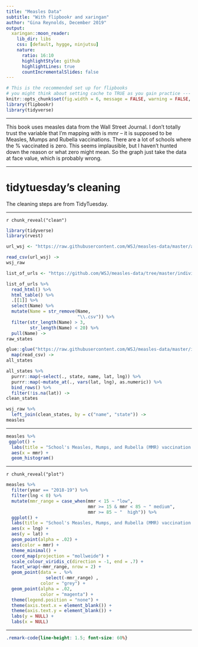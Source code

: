 ```yaml
---
title: "Measles Data"
subtitle: "With flipbookr and xaringan"
author: "Gina Reynolds, December 2019"
output:
  xaringan::moon_reader:
    lib_dir: libs
    css: [default, hygge, ninjutsu]
    nature:
      ratio: 16:10
      highlightStyle: github
      highlightLines: true
      countIncrementalSlides: false
---
```




```r
# This is the recommended set up for flipbooks
# you might think about setting cache to TRUE as you gain practice --- building flipbooks from scracth can be time consuming
knitr::opts_chunk$set(fig.width = 6, message = FALSE, warning = FALSE, comment = "", cache = T, fig.retina = 3)
library(flipbookr)
library(tidyverse)
```

---

This book uses measles data from the Wall Street Journal.  I don't totally trust the variable that I'm mapping with is mmr -- it is supposed to be Measles, Mumps and Rubella vaccinations.  There are a lot of schools where the % vaccinated is zero.  This seems implausible, but I haven't hunted down the reason or what zero might mean. So the graph just take the data at face value, which is probably wrong. 


---

# tidytuesday's cleaning

The cleaning steps are from TidyTuesday.  


---

`r chunk_reveal("clean")`

```r
library(tidyverse)
library(rvest)

url_wsj <- "https://raw.githubusercontent.com/WSJ/measles-data/master/all-measles-rates.csv"

read_csv(url_wsj) ->
wsj_raw

list_of_urls <- "https://github.com/WSJ/measles-data/tree/master/individual-states"

list_of_urls %>% 
  read_html() %>% 
  html_table() %>% 
  .[[1]] %>% 
  select(Name) %>% 
  mutate(Name = str_remove(Name, 
                           "\\.csv")) %>% 
  filter(str_length(Name) > 3, 
         str_length(Name) < 20) %>% 
  pull(Name) ->
raw_states

glue::glue("https://raw.githubusercontent.com/WSJ/measles-data/master/individual-states/{raw_states}.csv") %>% 
  map(read_csv) ->
all_states

all_states %>% 
  purrr::map(~select(., state, name, lat, lng)) %>% 
  purrr::map(~mutate_at(., vars(lat, lng), as.numeric)) %>% 
  bind_rows() %>% 
  filter(!is.na(lat)) ->
clean_states

wsj_raw %>% 
  left_join(clean_states, by = c("name", "state")) ->
measles
```

---


```r
measles %>% 
 ggplot() +
  labs(title = "School's Measles, Mumps, and Rubella (MMR) vaccination rate, 2018-19") +
  aes(x = mmr) +
  geom_histogram()
```


---

`r chunk_reveal("plot")`

```r
measles %>% 
  filter(year == "2018-19") %>%
  filter(lng < 0) %>% 
  mutate(mmr_range = case_when(mmr < 15 ~ "low",
                               mmr >= 15 & mmr < 85 ~ " medium",
                               mmr >= 85 ~ "  high")) %>% 
  ggplot() +
  labs(title = "School's Measles, Mumps, and Rubella (MMR) vaccination rate, 2018-19") +
  aes(x = lng) +
  aes(y = lat) +
  geom_point(alpha = .02) +
  aes(color = mmr) +
  theme_minimal() +
  coord_map(projection = "mollweide") +
  scale_colour_viridis_c(direction = -1, end = .7) +
  facet_wrap(~mmr_range, nrow = 2) +
  geom_point(data = . %>% 
               select(-mmr_range) ,
             color = "grey") +
  geom_point(alpha = .02, 
             color = "magenta") +
  theme(legend.position = "none") +
  theme(axis.text.x = element_blank()) +
  theme(axis.text.y = element_blank()) +
  labs(y = NULL) +
  labs(x = NULL) 
```




---

```css
.remark-code{line-height: 1.5; font-size: 60%}
```
